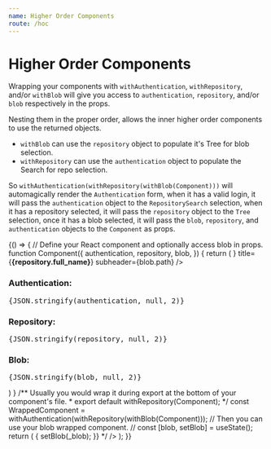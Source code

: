 ```yaml
---
name: Higher Order Components
route: /hoc
---
```



# Higher Order Components

Wrapping your components with `withAuthentication`, `withRepository`, and/or `withBlob`
will give you access to `authentication`, `repository`, and/or `blob` respectively in the props.

Nesting them in the proper order, allows the inner higher order components to use the returned objects.
- `withBlob` can use the `repository` object to populate it's Tree for blob selection.
- `withRepository` can use the `authentication` object to populate the Search for repo selection.

So `withAuthentication(withRepository(withBlob(Component)))` will automagically render the `Authentication` form,
when it has a valid login, it will pass the `authentication` object to the `RepositorySearch` selection,
when it has a repository selected, it will pass the `repository` object to the `Tree` selection,
once it has a blob selected, it will pass the `blob`, `repository`, and `authentication` objects to the `Component` as props.

<Playground>
{() => {
  // Define your React component and optionally access blob in props.
  function Component({
    authentication,
    repository,
    blob,
  }) {
    return (
      <Card>
        <CardHeader
          avatar={<Avatar src={authentication.user.avatar_url} />}
          title={<strong>{repository.full_name}</strong>}
          subheader={blob.path}
        />
        <CardContent>
          <h3>Authentication:</h3>
          <pre>{JSON.stringify(authentication, null, 2)}</pre>
          <h3>Repository:</h3>
          <pre>{JSON.stringify(repository, null, 2)}</pre>
          <h3>Blob:</h3>
          <pre>{JSON.stringify(blob, null, 2)}</pre>
        </CardContent>
      </Card>
    )
  }
  /** Usually you would wrap it during export at the bottom of your component's file.
   *  export default withRepository(Component);
   */
  const WrappedComponent = withAuthentication(withRepository(withBlob(Component)));
  // Then you can use your blob wrapped component.
  // const [blob, setBlob] = useState();
  return (
    <Paper>
      <WrappedComponent
        //** Pass any props as you normally would. */
        authenticationConfig={{
          server: "https://bg.door43.org/",
          tokenid: "PlaygroundTesting",
        }}
        /** Pass a previously returned repository object to skip blob/tree selection.
          blob={blob}
          onBlob={(_blob) => {
            setBlob(_blob);
          }}
          */
      />
    </Paper>
  );
}}
</Playground>
